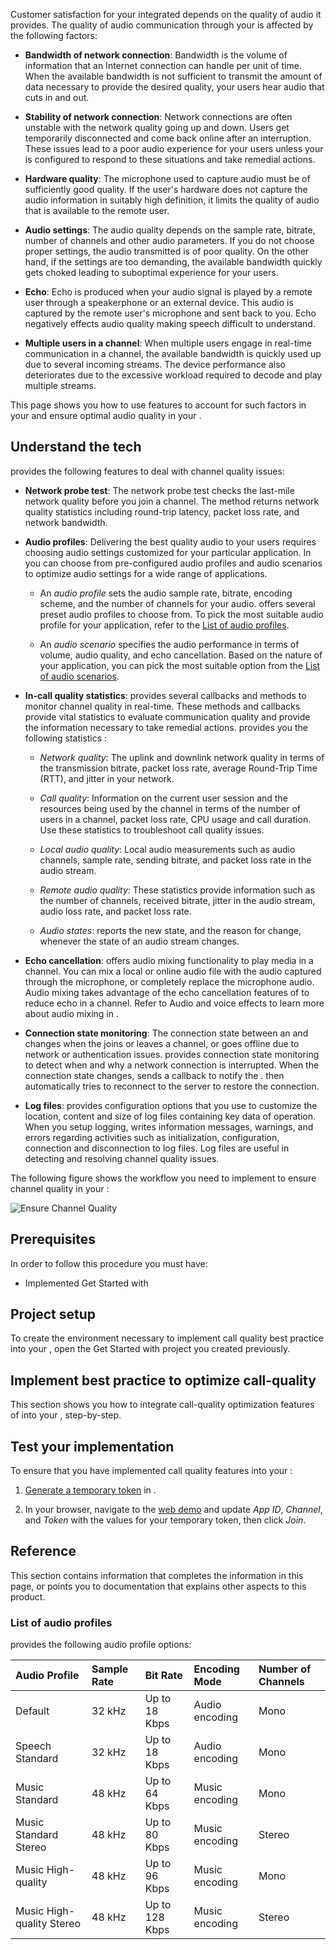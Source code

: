 
Customer satisfaction for your <Vpd k="NAME"/> integrated <Vpl k="CLIENT" /> depends on the quality of audio it provides. The quality of audio communication through your <Vpl k="CLIENT" /> is affected by the following factors:

* **Bandwidth of network connection**: Bandwidth is the volume of information that an Internet connection can handle per unit of time. When the available bandwidth is not sufficient to transmit the amount of data necessary to provide the desired quality, your users hear audio that cuts in and out.

* **Stability of network connection**: Network connections are often unstable with the network quality going up and down. Users get temporarily disconnected and come back online after an interruption. These issues lead to a poor audio experience for your users unless your <Vpl k="CLIENT" /> is configured to respond to these situations and take remedial actions.

* **Hardware quality**: The microphone used to capture audio must be of sufficiently good quality. If the user's hardware does not capture the audio information in suitably high definition, it limits the quality of audio that is available to the remote user.

* **Audio settings**: The audio quality depends on the sample rate, bitrate, number of channels and other audio parameters. If you do not choose proper settings, the audio transmitted is of poor quality. On the other hand, if the settings are too demanding, the available bandwidth quickly gets choked leading to suboptimal experience for your users.

* **Echo**: Echo is produced when your audio signal is played by a remote user through a speakerphone or an external device. This audio is captured by the remote user's microphone and sent back to you. Echo negatively effects audio quality making speech difficult to understand. 

* **Multiple users in a channel**: When multiple users engage in real-time communication in a channel, the available bandwidth is quickly used up due to several incoming streams. The device performance also deteriorates due to the excessive workload required to decode and play multiple streams.

This page shows you how to use <Vpd k="SDK"/> features to account for such factors in your <Vpl k="CLIENT" /> and ensure optimal audio quality in your <Vpd k="NAME"/> <Vpl k="CLIENT" />.

## Understand the tech

<Vpd k="SDK" /> provides the following features to deal with channel quality issues:

* **Network probe test**: The network probe test checks the last-mile network quality before you join a channel. The method returns network quality statistics including round-trip latency, packet loss rate, and network bandwidth.

* **Audio profiles**: Delivering the best quality audio to your users requires choosing audio settings customized for your particular application. In <Vpd k="SDK" /> you can choose from pre-configured audio profiles and audio scenarios to optimize audio settings for a wide range of applications.

    * An _audio profile_ sets the audio sample rate, bitrate, encoding scheme, and the number of channels for your audio. <Vpd k="SDK" /> offers several preset audio profiles to choose from. To pick the most suitable audio profile for your application, refer to the [List of audio profiles](#list-of-audio-profiles).


    <PlatformWrapper notAllowed="web">

    * An _audio scenario_ specifies the audio performance in terms of volume, audio quality, and echo cancellation. Based on the nature of your application, you can pick the most suitable option from the [List of audio scenarios](#list-of-audio-scenarios). 

    </PlatformWrapper>

* **In-call quality statistics**: <Vpd k="SDK" /> provides several callbacks and methods to monitor channel quality in real-time. These methods and callbacks provide vital statistics to evaluate communication quality and provide the information necessary to take remedial actions. <Vpd k="SDK" /> provides you the following statistics :

    * _Network quality_: The uplink and downlink network quality in terms of the transmission bitrate, packet loss rate, average Round-Trip Time (RTT), and jitter in your network.

    * _Call quality_: Information on the current user session and the resources being used by the channel in terms of the number of users in a channel, packet loss rate, CPU usage and call duration. Use these statistics to troubleshoot call quality issues. 

    * _Local audio quality_: Local audio measurements such as audio channels, sample rate, sending bitrate, and packet loss rate in the audio stream. 

    * _Remote audio quality_: These statistics provide information such as the number of channels, received bitrate, jitter in the audio stream, audio loss rate, and packet loss rate.

    * _Audio states_: <Vg k="AGORA_BACKEND"/> reports the new state, and the reason for change, whenever the state of an audio stream changes.

* **Echo cancellation**: <Vpd k="SDK" /> offers audio mixing functionality to play media in a channel. You can mix a local or online audio file with the audio captured through the microphone, or completely replace the microphone audio. Audio mixing takes advantage of the echo cancellation features of <Vpd k="SDK" /> to reduce echo in a channel. Refer to <Link to="./audio-and-voice-effects?platform={{platform.PATH}}">Audio and voice effects</Link> to learn more about audio mixing in <Vpd k="SDK" />.

* **Connection state monitoring**: The connection state between an <Vpl k="CLIENT"/> and <Vg k="AGORA_BACKEND"/> changes when the <Vpl k="CLIENT"/> joins or leaves a channel, or goes offline due to network or authentication issues. <Vpd k="SDK" /> provides connection state monitoring to detect when and why a network connection is interrupted. When the connection state changes, <Vg k="AGORA_BACKEND"/> sends a callback to notify the <Vpl k="CLIENT"/>. <Vpd k="SDK" /> then automatically tries to reconnect to the server to restore the connection.

- **Log files**: <Vpd k="SDK" /> provides configuration options that you use to customize the location, content and size of log files containing key data of <Vpd k="SDK" /> operation. When you setup logging, <Vpd k="SDK" /> writes information messages, warnings, and errors regarding activities such as initialization, configuration, connection and disconnection to log files. Log files are useful in detecting and resolving channel quality issues.

The following figure shows the workflow you need to implement to ensure channel quality in your <Vpl k="CLIENT"/>:

![Ensure Channel Quality](/images/voice-sdk/ensure-voice-quality.svg) 

## Prerequisites

In order to follow this procedure you must have:

* Implemented <Link to="../get-started/get-started-sdk?platform={{platform.PATH}}">Get Started with <Vpd k="NAME"/></Link>

<Prerequites />

## Project setup

To create the environment necessary to implement call quality best practice into your <Vpl k="CLIENT" />, open the <Link to="../get-started/get-started-sdk?platform={{platform.PATH}}">Get Started with <Vpd k="NAME"/></Link> project you created previously.

<ProjectSetup />

## Implement best practice to optimize call-quality

This section shows you how to integrate call-quality optimization features of <Vpd k="SDK" /> into your <Vpl k="CLIENT" />, step-by-step.

<ProjectImplement />

## Test your implementation

To ensure that you have implemented call quality features into your <Vpl k="CLIENT" />:

1. [Generate a temporary token](../reference/manage-agora-account#generate-a-temporary-token) in <Vg k="CONSOLE" /> .

2. In your browser, navigate to the [<Vg k="COMPANY" /> web demo](https://webdemo.agora.io/agora-web-showcase/examples/Agora-Web-Tutorial-1to1-Web/) and update _App ID_, _Channel_, and _Token_ with the values for your temporary token, then click _Join_.

<ProjectTest />

## Reference

This section contains information that completes the information in this page, or points you to documentation that explains other aspects to this product.

### List of audio profiles

<Vpd k="SDK" /> provides the following audio profile options:

|Audio Profile |Sample Rate |Bit Rate |Encoding Mode |Number of Channels|
|:---|:---|:---|:---|:---|
|Default |32 kHz|Up to 18 Kbps |Audio encoding |Mono|
|Speech Standard |32 kHz|Up to 18 Kbps |Audio encoding |Mono|
|Music Standard|48 kHz|Up to 64 Kbps |Music encoding |Mono|
|Music Standard Stereo |48 kHz|Up to 80 Kbps |Music encoding |Stereo|
|Music High-quality |48 kHz|Up to 96 Kbps |Music encoding|Mono|
|Music High-quality Stereo |48 kHz|Up to 128 Kbps |Music encoding |Stereo|


<Reference />

